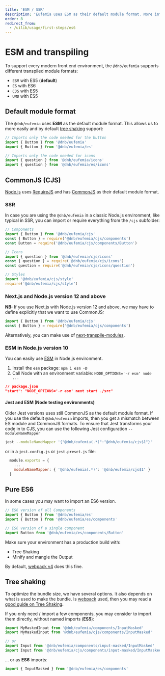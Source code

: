 ```yaml
---
title: 'ESM / SSR'
description: 'Eufemia uses ESM as their default module format. More info on this topic below.'
order: 8
redirect_from:
  - /uilib/usage/first-steps/es6
---
```


# ESM and transpiling

To support every modern front end environment, the `@dnb/eufemia` supports different transpiled module formats:

- `ESM` with ES5 (**default**)
- `ES` with ES6
- `CJS` with ES5
- `UMD` with ES5

## Default module format

The `@dnb/eufemia` uses **ESM** as the default module format. This allows us to more easily and by default [tree shaking](#tree-shaking) support:

```js
// Imports only the code needed for the button
import { Button } from '@dnb/eufemia'
import { Button } from '@dnb/eufemia/es'

// Imports only the code needed for icons
import { question } from '@dnb/eufemia/icons'
import { question } from '@dnb/eufemia/es/icons'
```

## CommonJS (CJS)

[Node.js](https://nodejs.org/) uses [RequireJS](https://requirejs.org) and has [CommonJS](https://requirejs.org/docs/commonjs.html) as their default module format.

### SSR

In case you are using the `@dnb/eufemia` in a classic Node.js environment, like typical in SSR, you can import or require everything from the `/cjs` subfolder:

```js
// Components
import { Button } from '@dnb/eufemia/cjs'
const { Button } = require('@dnb/eufemia/cjs/components')
const Button = require('@dnb/eufemia/cjs/components/Button')

// Icons
import { question } from '@dnb/eufemia/cjs/icons'
const { question } = require('@dnb/eufemia/cjs/icons')
const question = require('@dnb/eufemia/cjs/icons/question')

// Styles
import '@dnb/eufemia/cjs/style'
require('@dnb/eufemia/cjs/style')
```

### Next.js and Node.js version 12 and above

**NB:** If you use Next.js with Node.js version 12 and above, we may have to define explicitly that we want to use CommonJS:

```js
import { Button } from '@dnb/eufemia/cjs'
const { Button } = require('@dnb/eufemia/cjs/components')
```

Alternatively, you can make use of [next-transpile-modules](https://www.npmjs.com/package/next-transpile-modules).

### ESM in Node.js version 10

You can easily use [ESM](https://nodejs.org/api/esm.html) in Node.js environment.

1. Install the `esm` package: `npm i esm -D`
2. Call Node with an environment variable: `NODE_OPTIONS='-r esm' node ...`

```json
// package.json
"start": "NODE_OPTIONS='-r esm' next start ./src"
```

#### Jest and ESM (Node testing environments)

Older Jest versions uses still CommonJS as the default module format. If you use the default `@dnb/eufemia` imports, then you get a mismatch between ES module and CommonJS formats. To ensure that Jest transforms your code in to CJS, you can use the following Jest configuration `--moduleNameMapper`

```bash
jest --moduleNameMapper '{"@dnb/eufemia(.*)":"@dnb/eufemia/cjs$1"}'
```

or in a `jest.config.js` or `jest.preset.js` file:

```js
  module.exports = {
    ...
    moduleNameMapper: { '@dnb/eufemia(.*)': '@dnb/eufemia/cjs$1' }
  }
```

## Pure ES6

In some cases you may want to import an ES6 version.

```js
// ES6 version of all Components
import { Button } from '@dnb/eufemia/es'
import { Button } from '@dnb/eufemia/es/components'

// ES6 version of a single component
import Button from '@dnb/eufemia/es/components/Button'
```

Make sure your environment has a production build with:

- Tree Shaking
- Minify and mangle the Output

By default, [webpack v4](https://webpack.js.org) does this fine.

## Tree shaking

To optimize the bundle size, we have several options. It also depends on what is used to make the bundle. Is [webpack](https://webpack.js.org) used, then you may read a [good guide on Tree Shaking](https://webpack.js.org/guides/tree-shaking).

If you only need / import a few components, you may consider to import them directly, without named imports (**ES5**):

```js
import MyMaskedInput from '@dnb/eufemia/components/InputMasked'
import MyMaskedInput from '@dnb/eufemia/cjs/components/InputMasked'

// or
import Input from '@dnb/eufemia/components/input-masked/InputMasked'
import Input from '@dnb/eufemia/cjs/components/input-masked/InputMasked'
```

... or as **ES6** imports:

```js
import { InputMasked } from '@dnb/eufemia/es/components'
```
